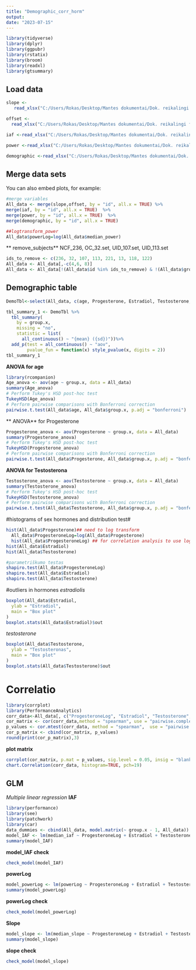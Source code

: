 ---
title: "Demographic_corr_horm"
output:
date: "2023-07-15"
---

```{r warning=FALSE, include=FALSE, paged.print=FALSE}
library(tidyverse)
library(dplyr)
library(ggpubr)
library(rstatix)
library(broom)
library(readxl)
library(gtsummary)
```

## Load data


```{r paged.print=FALSE}
slope <-  
   read_xlsx("C:/Users/Rokas/Desktop/Mantes dokumentai/Dok. reikalingi failai/Resting_state/slope_off_ch_groups.xlsx", sheet = "id_group_median_slope")

offset <-
  read_xlsx("C:/Users/Rokas/Desktop/Mantes dokumentai/Dok. reikalingi failai/Resting_state/slope_off_ch_groups.xlsx", sheet = "id_group_median_offset")

iaf <-read_xlsx("C:/Users/Rokas/Desktop/Mantes dokumentai/Dok. reikalingi failai/Resting_state/iaf_power_ch_groups.xlsx", sheet = "id_group_median_iaf" )

power <-read_xlsx("C:/Users/Rokas/Desktop/Mantes dokumentai/Dok. reikalingi failai/Resting_state/iaf_power_ch_groups.xlsx", sheet = "id_group_median_power" )

demographic <-read_xlsx("C:/Users/Rokas/Desktop/Mantes dokumentai/Dok. reikalingi failai/Resting_state/id_age.xlsx")
```

## Merge data sets

You can also embed plots, for example:

```{r paged.print=FALSE, warning=FALSE}
#merge variables
All_data <- merge(slope,offset, by = "id", all.x = TRUE) %>%
merge(iaf, by = "id", all.x = TRUE)  %>%
merge(power, by = "id", all.x = TRUE)  %>%
merge(demographic, by = "id", all.x = TRUE)   

##logtransform_power
All_data$powerLog=log(All_data$median_power)
```
** remove_subjects**
NCF_236, OC_32.set, UID_107.set, UID_113.set
```{r paged.print=TRUE} 
ids_to_remove <- c(236, 32, 107, 113, 221, 13, 118, 122)
All_data <- All_data[,-c(4,6, 8)]
All_data <- All_data[!(All_data$id %in% ids_to_remove) & !(All_data$group == "M"), ]
```
## Demographic table
```{r}
DemoTbl<-select(All_data, c(age, Progesterone, Estradiol, Testosterone, group.x))

tbl_summary_1 <- DemoTbl %>%
  tbl_summary(
    by = group.x,
    missing = "no",
    statistic = list(
      all_continuous() ~ "{mean} ({sd})"))%>%
  add_p(test = all_continuous() ~ "aov",
        pvalue_fun = function(x) style_pvalue(x, digits = 2))
tbl_summary_1
```
**ANOVA for age **
```{r}
library(rcompanion)
Age_anova <- aov(age ~ group.x, data = All_data)
summary(Age_anova)
# Perform Tukey's HSD post-hoc test
TukeyHSD(Age_anova)
# Perform pairwise comparisons with Bonferroni correction
pairwise.t.test(All_data$age, All_data$group.x, p.adj = "bonferroni")

```
** ANOVA** for Progesterone
```{r}
Progesterone_anova <- aov(Progesterone ~ group.x, data = All_data)
summary(Progesterone_anova)
# Perform Tukey's HSD post-hoc test
TukeyHSD(Progesterone_anova)
# Perform pairwise comparisons with Bonferroni correction
pairwise.t.test(All_data$Progesterone, All_data$group.x, p.adj = "bonferroni")

```
**ANOVA for Testosterona**
```{r}
Testosterone_anova <- aov(Testosterone ~ group.x, data = All_data)
summary(Testosterone_anova)
# Perform Tukey's HSD post-hoc test
TukeyHSD(Testosterone_anova)
# Perform pairwise comparisons with Bonferroni correction
pairwise.t.test(All_data$Testosterone, All_data$group.x, p.adj = "bonferroni")

```
#histograms of sex hormones and distribution test#
```{r}
hist(All_data$Progesterone)## need to log transform
  All_data$ProgesteroneLog=log(All_data$Progesterone)
  hist(All_data$ProgesteroneLog) ## for correlation analysis to use log transformed data
hist(All_data$Estradiol)
hist(All_data$Testosterone)

#parametriškumo testas
shapiro.test(All_data$ProgesteroneLog)
shapiro.test(All_data$Estradiol)
shapiro.test(All_data$Testosterone)
```
#outliers in hormones
*estradiolis*
```{r}
boxplot(All_data$Estradiol,
  ylab = "Estradiol",
  main = "Box plot"
)
boxplot.stats(All_data$Estradiol)$out
```
*testosterone*
```{r}
boxplot(All_data$Testosterone,
  ylab = "Testosteronas",
  main = "Box plot"
)
boxplot.stats(All_data$Testosterone)$out

```
# Correlatio
```{r warning=FALSE}
library(corrplot)
library(PerformanceAnalytics)
corr_data<-All_data[, c("ProgesteroneLog", "Estradiol", "Testosterone","median_iaf", "powerLog", "median_slope")]
cor_matrix <- cor(corr_data,method = "spearman", use = "pairwise.complete.obs")
p_values <- cor.mtest(corr_data, method = "spearman",  use = "pairwise.complete.obs")$p
cor_p_matrix <- cbind(cor_matrix, p_values)
round(print(cor_p_matrix),3)
```
**plot matrix**
```{r warning=FALSE}
corrplot(cor_matrix, p.mat = p_values, sig.level = 0.05, insig = "blank")
chart.Correlation(corr_data, histogram=TRUE, pch=19)
```


## GLM ##
*Multiple linear regression*
**IAF**
```{r}
library(performance)
library(see)
library(patchwork)
library(car)
data_dummies <- cbind(All_data, model.matrix(~ group.x - 1, All_data))
model_IAF <- lm(median_iaf ~ ProgesteroneLog + Estradiol + Testosterone + group.xIUD + group.xOC+group.xNCL, data = data_dummies)
summary(model_IAF)
```
**model_IAF check**
```{r}
check_model(model_IAF)
```
**powerLog**
```{r}
model_powerLog <- lm(powerLog ~ ProgesteroneLog + Estradiol + Testosterone + group.xIUD + group.xOC+group.xNCL, data = data_dummies)
summary(model_powerLog)
```
**powerLog check**
```{r}
check_model(model_powerLog)
```
**Slope**
```{r}
model_slope <- lm(median_slope ~ ProgesteroneLog + Estradiol + Testosterone + group.xIUD + group.xOC+group.xNCF, data = data_dummies)
summary(model_slope)
```
**slope check**
```{r}
check_model(model_slope)
```